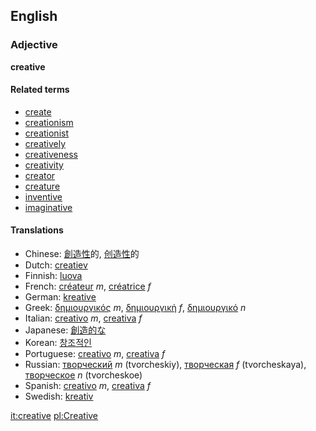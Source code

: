 ==English==
===Adjective===
'''creative'''
{{substub}}

====Related terms====
*[[create]]
*[[creationism]]
*[[creationist]]
*[[creatively]]
*[[creativeness]]
*[[creativity]]
*[[creator]]
*[[creature]]
*[[inventive]]
*[[imaginative]]

====Translations====
*Chinese: [[創造性]]的, [[创造性]]的
*Dutch: [[creatiev]]
*Finnish: [[luova]]
*French: [[créateur]] ''m'', [[créatrice]] ''f''<!-- please check that these are not "creator" instead/only -->
*German: [[kreative]]
*Greek: [[δημιουργικός]] ''m'', [[δημιουργική]] ''f'', [[δημιουργικό]] ''n''
*Italian: [[creativo]] ''m'', [[creativa]] ''f''
*Japanese: [[創造的]]な<!-- please doublecheck -->
*Korean: [[창조적인]]
*Portuguese: [[creativo]] ''m'', [[creativa]] ''f''
*Russian: [[творческий]] ''m'' (tvorcheskiy), [[творческая]] ''f'' (tvorcheskaya), [[творческое]] ''n'' (tvorcheskoe)
*Spanish: [[creativo]] ''m'', [[creativa]] ''f''
*Swedish: [[kreativ]]

[[it:creative]]
[[pl:Creative]]